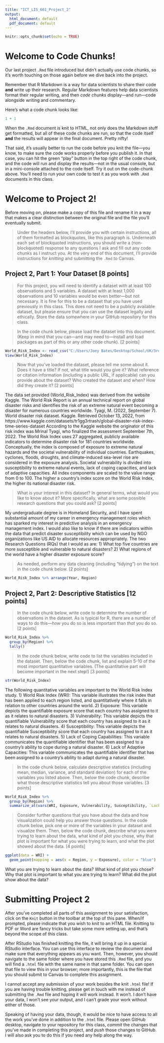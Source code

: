 ```yaml
---
title: "ICT_LIS_661_Project_2"
output:
  html_document: default
  pdf_document: default
---
```


```r
knitr::opts_chunk$set(echo = TRUE)
```

# Welcome to Code Chunks!

Our last project `.Rmd` file introduced but didn't actually use code chunks, so it's worth touching on those again before we dive back into the project. 

Remember that R Markdown is a way for data scientists to share their code **and** write up their research. Regular Markdown features help data scientists format their regular writing, and then *code chunks* display—and run—code alongside writing and commentary.

Here's what a code chunk looks like:

```r
1 + 1
```

When the `.Rmd` document is knit to HTML, not only does the Markdown stuff get formatted, but all of these code chunks are run, so that the code itself **and** the results will appear in the final document. Pretty nifty!

That said, it's usually better to run the code before you knit the file—you know, to make sure the code works properly before you publish it. In that case, you can hit the green "play" button in the top right of the code chunk, and the code will run and display the results—not in the usual console, but in a mini-console attached to the code itself. Try it out on the code-chunk above. You'll need to run your own code to test it as you work with `.Rmd` documents in this class.

# Welcome to Project 2!

Before moving on, please make a copy of this file and rename it in a way that makes a clear distinction between the original file and the file you'll eventually submit.

> Under the headers below, I'll provide you with certain instructions, all of them formatted as blockquotes, like this paragraph is. Underneath each set of blockquoted instructions, you should write a (non-blockquoted) response to any questions I ask and fill out any code chunks as I instruct you. At the very end of this document, I'll provide instructions for *knitting* and submitting the `.Rmd` to Canvas.

## Project 2, Part 1: Your Dataset [8 points]

> For this project, you will need to identify a dataset with at least 100 observations and 5 variables. A dataset with at least 1,000 observations and 10 variables would be even better—but not necessary. It is fine for this to be a dataset that you have used previously in this class. This does not need to be a publicly available dataset, but please ensure that you can use the dataset legally and ethically. Store the data somewhere in your GitHub repository for this class.

> In the code chunk below, please load the dataset into this document. (Keep in mind that you can—and may need to—install and load packages as part of this or any other code chunk). [2 points]

```r
World_Risk_Index <- read_csv("C:/Users/Joey Bates/Desktop/School/UK/3rd Semester/ICT661 Intro to Data Science/Wk4/World Risk Index.csv")
View(World_Risk_Index)
```

> Now that you've loaded the dataset, please tell me some about it. Does it have a title? If not, what title would you give it? What reference or citation information (including a public URL, if applicable) can you provide about the dataset? Who created the dataset and when? How did they create it? [2 points]

The data set provided (World_Risk_Index) was derived from the website Kaggle. The World Risk Report is an annual technical report on global disaster risks and identifies the risk of an extreme natural event becoming a disaster for numerous countries worldwide.
Tyagi, M. (2022, September 7). World disaster risk dataset. Kaggle. Retrieved October 13, 2022, from https://www.kaggle.com/datasets/tr1gg3rtrash/global-disaster-risk-index-time-series-dataset 
According to the Kaggle website the originator of this risk index was Mrinal Tyagi, who finalized the assessment September 7th, 2022. The World Risk Index uses 27 aggregated, publicly available indicators to determine disaster risk for 181 countries worldwide. Conceptually, the index is composed of exposure to extreme natural hazards and the societal vulnerability of individual countries. Earthquakes, cyclones, floods, droughts, and climate-induced sea-level rise are considered in the exposure analysis. Societal vulnerability is divided into susceptibility to extreme natural events, lack of coping capacities, and lack of adaptive capacities. All index components are scaled to the value range from 0 to 100. The higher a country's index score on the World Risk Index, the higher its national disaster risk.

> What is your interest in this dataset? In general terms, what would you like to know about it? More specifically, what are some possible research questions that you could ask? [2 points]

My undergraduate degree is in Homeland Security, and I have spent substantial amount of my career in emergency management roles which has sparked my interest in predictive analysis in an emergency management index. I would also like to know if there are indicators within the data that predict disaster susceptibility which can be used by NGO organizations like US AID to allocate resources appropriately. The two Research Questions (RQs) that I would as are: 1) What top five countries are more susceptible and vulnerable to natural disasters? 2)  What regions of the world have a higher disaster exposure score?

> As needed, perform any data cleaning (including "tidying") on the text in the code chunk below. [2 points]

```r
World_Risk_Index %>% arrange(Year, Region)
```

## Project 2, Part 2: Descriptive Statistics [12 points]

> In the code chunk below, write code to determine the number of observations in the dataset. As is typical for R, there are a number of ways to do this—*how* you do so is less important than *that* you do so. [2 points]

```r
World_Risk_Index %>%
  group_by(Region) %>%
  tally()
```

> In the code chunk below, write code to list the variables included in the dataset. Then, below the code chunk, list and explain 5-10 of the most important quantitative variables. (The quantitative part will become important in the next step!) [3 points]

```r
str(World_Risk_Index)
```

The following quantitative variables are important to the World Risk Index study. 
1) World Risk Index (WRI): This variable illustrates the risk index that has been applied to each region listed, and quantitatively where it falls in relation to other countries around the world. 
2) Exposure: This variable depicts the quantifiable exposure score that each country has assigned to it as it relates to natural disasters. 
3) Vulnerability: This variable depicts the quantifiable Vulnerability score that each country has assigned to it as it relates to natural disasters. 
4) Susceptibility: This variable depicts the quantifiable Susceptibility score that each country has assigned to it as it relates to natural disasters.
5) Lack of Coping Capabilities: This variable communicates the quantifiable identifier that has been assigned to a country's ability to cope during a natural disaster.
6) Lack of Adaptive Capacities: This variable communicates the quantifiable identifier that has been assigned to a country's ability to adapt during a natural disaster.

> In the code chunk below, calculate descriptive statistics (including mean, median, variance, and standard deviation) for each of the variables you listed above. Then, below the code chunk, describe what those descriptive statistics tell you about those variables. [3 points]

```r
World_Risk_Index %>%
  group_by(Region) %>%
  summarize_at(vars(WRI, Exposure, Vulnerability, Susceptibility, `Lack of Coping Capabilities`, `Lack of Adaptive Capacities`, Year), list(~mean(.), ~median(.)))
```

> Consider further questions that you have about the data and how visualization could help you answer those questions. In the code chunk below, pick one or more of the variables in your dataset and visualize them. Then, below the code chunk, describe what you were trying to learn about the data, what kind of plot you chose, why that plot is important for what you were trying to learn, and what the plot showed about the data. [4 points]

```r
ggplot(data = WRI) + 
  geom_point(mapping = aes(x = Region, y = Exposure), color = "blue")
```
What you are trying to learn about the data? 
What kind of plot you chose?
Why that plot is important to what you are trying to learn? 
What did the plot show about the data? 

# Submitting Project 2

After you've completed all parts of this assignment to your satisfaction, click on the `Knit` button in the toolbar at the top of this pane. When/if prompted, please indicate that you wish to knit to an HTML file. Knitting to PDF or Word are fancy tricks but take some more setting up, and that's beyond the scope of this class. 

After RStudio has finished knitting the file, it will bring it up in a special RStudio interface. You can use this interface to review the document and make sure that everything appears as you want. Then, however, you should navigate to the same folder where you have stored this `.Rmd` file, and you will find a `.html` file with the same name in that same folder. You can open that file to view this in your browser; more importantly, this is the file that you should submit to Canvas to complete this assignment.

I cannot accept any submission of your work besides the knit `.html` file! If you are having trouble knitting, please get in touch with me instead of submitting the `.Rmd` file and hoping it will work instead. It won't. I don't have your data, I won't see your output, and I can't grade your work without either of those.

Speaking of having your data, though, it would be nice to have access to all the work you've done in addition to the `.html` file. Please open GitHub desktop, navigate to your repository for this class, *commit* the changes that you've made in completing this project, and *push* those changes to GitHub. I will also ask you to do this if you need any help along the way.